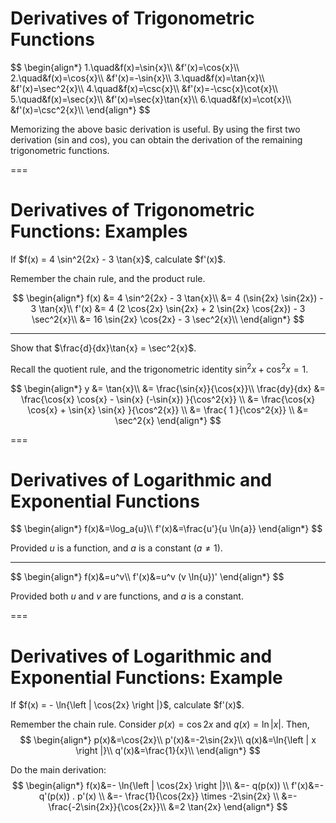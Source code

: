 # Derivatives of Trigonometric Functions

<Formula>
$$
\begin{align*}
1.\quad&f(x)=\sin{x}\\
&f'(x)=\cos{x}\\
2.\quad&f(x)=\cos{x}\\
&f'(x)=-\sin{x}\\
3.\quad&f(x)=\tan{x}\\
&f'(x)=\sec^2{x}\\
4.\quad&f(x)=\csc{x}\\
&f'(x)=-\csc{x}\cot{x}\\
5.\quad&f(x)=\sec{x}\\
&f'(x)=\sec{x}\tan{x}\\
6.\quad&f(x)=\cot{x}\\
&f'(x)=\csc^2{x}\\
\end{align*}
$$
</Formula>

Memorizing the above basic derivation is useful. By using the first two derivation (sin and cos), you can obtain the derivation of the remaining trigonometric functions.

===

# Derivatives of Trigonometric Functions: Examples

<Example>
If $f(x) = 4 \sin^2{2x} - 3 \tan{x}$, calculate $f'(x)$.
</Example>

Remember the chain rule, and the product rule.

$$
\begin{align*}
f(x) &= 4 \sin^2{2x} - 3 \tan{x}\\
&= 4 (\sin{2x} \sin{2x}) - 3 \tan{x}\\
f'(x) &= 4 (2 \cos{2x} \sin{2x} + 2 \sin{2x} \cos{2x}) - 3 \sec^2{x}\\
&= 16 \sin{2x} \cos{2x} - 3 \sec^2{x}\\
\end{align*}
$$

---

<Example>
Show that $\frac{d}{dx}\tan{x} = \sec^2{x}$.
</Example>

Recall the quotient rule, and the trigonometric identity $\sin^2{x}+\cos^2{x} = 1$.

$$
\begin{align*}
y &= \tan{x}\\
 &= \frac{\sin{x}}{\cos{x}}\\
\frac{dy}{dx} &= \frac{\cos{x} \cos{x} - \sin{x} (-\sin{x}) }{\cos^2{x}} \\
 &= \frac{\cos{x} \cos{x} + \sin{x} \sin{x} }{\cos^2{x}} \\
 &= \frac{ 1 }{\cos^2{x}} \\
 &= \sec^2{x}
\end{align*}
$$

===

# Derivatives of Logarithmic and Exponential Functions

<Formula>
$$
\begin{align*}
f(x)&=\log_a{u}\\
f'(x)&=\frac{u'}{u \ln{a}}
\end{align*}
$$
</Formula>

Provided $u$ is a function, and $a$ is a constant ($a \neq 1$).

---

<Formula>
$$
\begin{align*}
f(x)&=u^v\\
f'(x)&=u^v (v \ln{u})'
\end{align*}
$$
</Formula>

Provided both $u$ and $v$ are functions, and $a$ is a constant.

===

# Derivatives of Logarithmic and Exponential Functions: Example

<Example>
If $f(x) = - \ln{\left | \cos{2x} \right |}$, calculate $f'(x)$.
</Example>

Remember the chain rule. Consider $p(x) = \cos{2x}$ and $q(x) = \ln{\left | x \right |}$. Then,  
$$
\begin{align*}
p(x)&=\cos{2x}\\
p'(x)&=-2\sin{2x}\\
q(x)&=\ln{\left | x \right |}\\
q'(x)&=\frac{1}{x}\\
\end{align*}
$$

Do the main derivation:
$$
\begin{align*}
f(x)&=- \ln{\left | \cos{2x} \right |}\\
&=- q(p(x)) \\
f'(x)&=- q'(p(x)) . p'(x) \\
&=- \frac{1}{\cos{2x}} \times -2\sin{2x} \\
&=- \frac{-2\sin{2x}}{\cos{2x}}\\
&=2 \tan{2x}
\end{align*}
$$